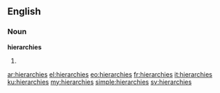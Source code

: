 ==English==

===Noun===
'''hierarchies'''

# {{plural of|[[hierarchy]]}}

[[ar:hierarchies]]
[[el:hierarchies]]
[[eo:hierarchies]]
[[fr:hierarchies]]
[[it:hierarchies]]
[[ku:hierarchies]]
[[my:hierarchies]]
[[simple:hierarchies]]
[[sv:hierarchies]]